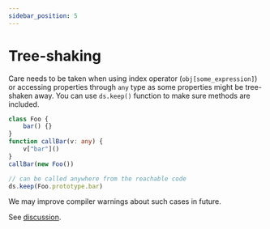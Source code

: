 ```yaml
---
sidebar_position: 5
---
```


# Tree-shaking

Care needs to be taken when using index operator (`obj[some_expression]`)
or accessing properties through `any` type
as some properties might be tree-shaken away.
You can use `ds.keep()` function to make sure methods are included.

```ts
class Foo {
    bar() {}
}
function callBar(v: any) {
    v["bar"]()
}
callBar(new Foo())

// can be called anywhere from the reachable code
ds.keep(Foo.prototype.bar)
```

We may improve compiler warnings about such cases in future.

See [discussion](https://github.com/microsoft/devicescript/discussions/36).
